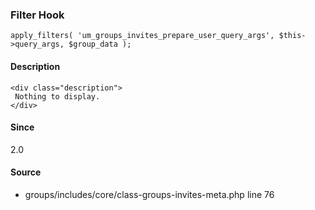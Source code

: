 
<UMBreadCrumb type="filter"/>

### Filter Hook    
    
```
apply_filters( 'um_groups_invites_prepare_user_query_args', $this->query_args, $group_data );
```

#### Description
    <div class="description">
     Nothing to display.
    </div>

#### Since
<div class="description">
2.0
</div>

#### Source
  - <Link href="https://github.com/ultimatemember/groups/tree/2.3.0/includes/core/class--invites-meta.php#L76">groups/includes/core/class-groups-invites-meta.php</Link> <Link href="https://github.com/ultimatemember/groups/tree/2.3.0/includes/core/class--invites-meta.php#L76">line 76</Link>

